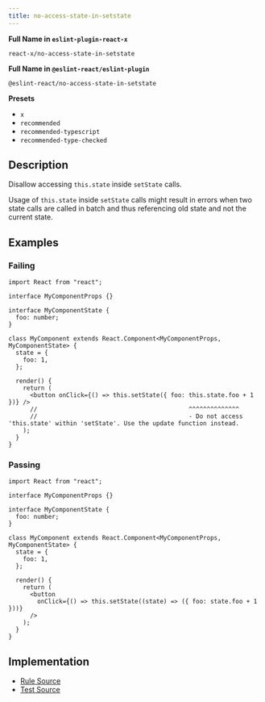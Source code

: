 ```yaml
---
title: no-access-state-in-setstate
---
```


**Full Name in `eslint-plugin-react-x`**

```plain copy
react-x/no-access-state-in-setstate
```

**Full Name in `@eslint-react/eslint-plugin`**

```plain copy
@eslint-react/no-access-state-in-setstate
```

**Presets**

- `x`
- `recommended`
- `recommended-typescript`
- `recommended-type-checked`

## Description

Disallow accessing `this.state` inside `setState` calls.

Usage of `this.state` inside `setState` calls might result in errors when two state calls are called in batch and thus referencing old state and not the current state.

## Examples

### Failing

```tsx
import React from "react";

interface MyComponentProps {}

interface MyComponentState {
  foo: number;
}

class MyComponent extends React.Component<MyComponentProps, MyComponentState> {
  state = {
    foo: 1,
  };

  render() {
    return (
      <button onClick={() => this.setState({ foo: this.state.foo + 1 })} />
      //                                          ^^^^^^^^^^^^^^
      //                                          - Do not access 'this.state' within 'setState'. Use the update function instead.
    );
  }
}
```

### Passing

```tsx
import React from "react";

interface MyComponentProps {}

interface MyComponentState {
  foo: number;
}

class MyComponent extends React.Component<MyComponentProps, MyComponentState> {
  state = {
    foo: 1,
  };

  render() {
    return (
      <button
        onClick={() => this.setState((state) => ({ foo: state.foo + 1 }))}
      />
    );
  }
}
```

## Implementation

- [Rule Source](https://github.com/Rel1cx/eslint-react/tree/main/packages/plugins/eslint-plugin-react-x/src/rules/no-access-state-in-setstate.ts)
- [Test Source](https://github.com/Rel1cx/eslint-react/tree/main/packages/plugins/eslint-plugin-react-x/src/rules/no-access-state-in-setstate.spec.ts)
